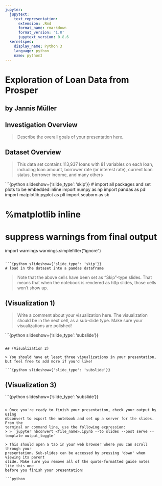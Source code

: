 ```yaml
---
jupyter:
  jupytext:
    text_representation:
      extension: .Rmd
      format_name: rmarkdown
      format_version: '1.0'
      jupytext_version: 0.8.6
  kernelspec:
    display_name: Python 3
    language: python
    name: python3
---
```


# Exploration of Loan Data from Prosper 
## by Jannis Müller



## Investigation Overview

> Describe the overall goals of your presentation here.

## Dataset Overview

> This data set contains 113,937 loans with 81 variables on each loan, including loan amount, borrower rate (or interest rate), current loan status, borrower income, and many others

```{python slideshow={'slide_type': 'skip'}}
# import all packages and set plots to be embedded inline
import numpy as np
import pandas as pd
import matplotlib.pyplot as plt
import seaborn as sb

# %matplotlib inline

# suppress warnings from final output
import warnings
warnings.simplefilter("ignore")
```

```{python slideshow={'slide_type': 'skip'}}
# load in the dataset into a pandas dataframe

```

> Note that the above cells have been set as "Skip"-type slides. That means
that when the notebook is rendered as http slides, those cells won't show up.


## (Visualization 1)

> Write a comment about your visualization here. The visualization should be in
the next cell, as a sub-slide type. Make sure your visualizations are polished!

```{python slideshow={'slide_type': 'subslide'}}

```

## (Visualization 2)

> You should have at least three visualizations in your presentation,
but feel free to add more if you'd like!

```{python slideshow={'slide_type': 'subslide'}}

```

## (Visualization 3)



```{python slideshow={'slide_type': 'subslide'}}

```

> Once you're ready to finish your presentation, check your output by using
nbconvert to export the notebook and set up a server for the slides. From the
terminal or command line, use the following expression:
> > `jupyter nbconvert <file_name>.ipynb --to slides --post serve --template output_toggle`

> This should open a tab in your web browser where you can scroll through your
presentation. Sub-slides can be accessed by pressing 'down' when viewing its parent
slide. Make sure you remove all of the quote-formatted guide notes like this one
before you finish your presentation!

```python

```
